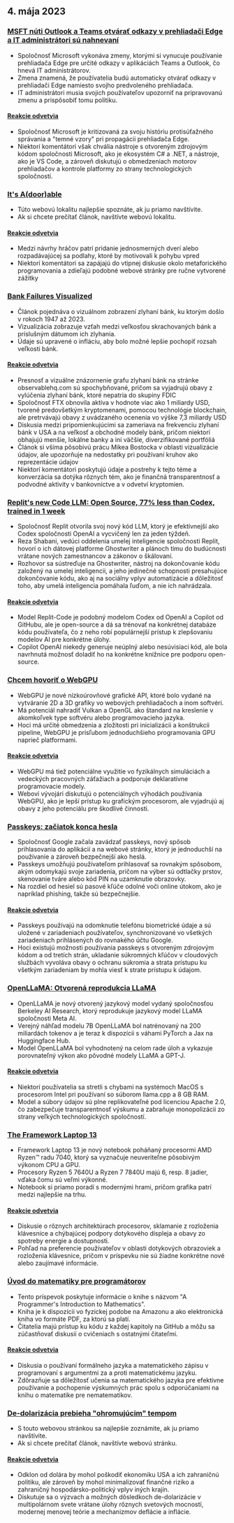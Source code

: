 

<CallToAction />

<Steps>

## 4. mája 2023

### [MSFT núti Outlook a Teams otvárať odkazy v prehliadači Edge a IT administrátori sú nahnevaní](https://www.theverge.com/2023/5/3/23709297/microsoft-edge-force-outlook-teams-web-links-open)

- Spoločnosť Microsoft vykonáva zmeny, ktorými si vynucuje používanie prehliadača Edge pre určité odkazy v aplikáciách Teams a Outlook, čo hnevá IT administrátorov.
- Zmena znamená, že používatelia budú automaticky otvárať odkazy v prehliadači Edge namiesto svojho predvoleného prehliadača.
- IT administrátori musia svojich používateľov upozorniť na pripravovanú zmenu a prispôsobiť tomu politiku.

#### [Reakcie odvetvia](http://news.ycombinator.com/item?id=35800158)

- Spoločnosť Microsoft je kritizovaná za svoju históriu protisúťažného správania a "temné vzory" pri propagácii prehliadača Edge.
- Niektorí komentátori však chvália nástroje s otvoreným zdrojovým kódom spoločnosti Microsoft, ako je ekosystém C# a .NET, a nástroje, ako je VS Code, a zároveň diskutujú o obmedzeniach motorov prehliadačov a kontrole platformy zo strany technologických spoločností.

### [It's A(door)able](https://ncase.me/door/)

- Túto webovú lokalitu najlepšie spoznáte, ak ju priamo navštívite.
- Ak si chcete prečítať článok, navštívte webovú lokalitu.

#### [Reakcie odvetvia](http://news.ycombinator.com/item?id=35800492)

- Medzi návrhy hráčov patrí pridanie jednosmerných dverí alebo rozpadávajúcej sa podlahy, ktoré by motivovali k pohybu vpred
- Niektorí komentátori sa zapájajú do vtipnej diskusie okolo metaforického programovania a zdieľajú podobné webové stránky pre ručne vytvorené zážitky

### [Bank Failures Visualized](https://observablehq.com/@mbostock/bank-failures)

- Článok pojednáva o vizuálnom zobrazení zlyhaní bánk, ku ktorým došlo v rokoch 1947 až 2023.
- Vizualizácia zobrazuje vzťah medzi veľkosťou skrachovaných bánk a príslušným dátumom ich zlyhania.
- Údaje sú upravené o infláciu, aby bolo možné lepšie pochopiť rozsah veľkosti bánk.

#### [Reakcie odvetvia](http://news.ycombinator.com/item?id=35795975)

- Presnosť a vizuálne znázornenie grafu zlyhaní bánk na stránke observablehq.com sú spochybňované, pričom sa vyjadrujú obavy z vylúčenia zlyhaní bánk, ktoré nepatria do skupiny FDIC
- Spoločnosť FTX obnovila aktíva v hodnote viac ako 1 miliardy USD, tvorené predovšetkým kryptomenami, pomocou technológie blockchain, ale pretrvávajú obavy z uvádzaného ocenenia vo výške 7,3 miliardy USD
- Diskusia medzi pripomienkujúcimi sa zameriava na frekvenciu zlyhaní bánk v USA a na veľkosť a obchodné modely bánk, pričom niektorí obhajujú menšie, lokálne banky a iní väčšie, diverzifikované portfóliá
- Článok si všíma pôsobivú prácu Mikea Bostocka v oblasti vizualizácie údajov, ale upozorňuje na nedostatky pri používaní kruhov ako reprezentácie údajov
- Niektorí komentátori poskytujú údaje a postrehy k tejto téme a konverzácia sa dotýka rôznych tém, ako je finančná transparentnosť a podvodné aktivity v bankovníctve a v odvetví kryptomien.

### [Replit's new Code LLM: Open Source, 77% less than Codex, trained in 1 week](https://www.latent.space/p/reza-shabani#details)

- Spoločnosť Replit otvorila svoj nový kód LLM, ktorý je efektívnejší ako Codex spoločnosti OpenAI a vycvičený len za jeden týždeň.
- Reza Shabani, vedúci oddelenia umelej inteligencie spoločnosti Replit, hovorí o ich dátovej platforme Ghostwriter a plánoch tímu do budúcnosti vrátane nových zamestnancov a zákonov o škálovaní.
- Rozhovor sa sústreďuje na Ghostwriter, nástroj na dokončovanie kódu založený na umelej inteligencii, a jeho jedinečné schopnosti presahujúce dokončovanie kódu, ako aj na sociálny vplyv automatizácie a dôležitosť toho, aby umelá inteligencia pomáhala ľuďom, a nie ich nahrádzala.

#### [Reakcie odvetvia](http://news.ycombinator.com/item?id=35803435)

- Model Replit-Code je podobný modelom Codex od OpenAI a Copilot od GitHubu, ale je open-source a dá sa trénovať na konkrétnej databáze kódu používateľa, čo z neho robí populárnejší prístup k zlepšovaniu modelov AI pre konkrétne úlohy.
- Copilot OpenAI niekedy generuje neúplný alebo nesúvisiaci kód, ale bola navrhnutá možnosť doladiť ho na konkrétne knižnice pre podporu open-source.

### [Chcem hovoriť o WebGPU](https://cohost.org/mcc/post/1406157-i-want-to-talk-about-webgpu)

- WebGPU je nové nízkoúrovňové grafické API, ktoré bolo vydané na vytváranie 2D a 3D grafiky vo webových prehliadačoch a inom softvéri.
- Má potenciál nahradiť Vulkan a OpenGL ako štandard na kreslenie v akomkoľvek type softvéru alebo programovacieho jazyka.
- Hoci má určité obmedzenia a zložitosti pri inicializácii a konštrukcii pipeline, WebGPU je prísľubom jednoduchšieho programovania GPU naprieč platformami.

#### [Reakcie odvetvia](http://news.ycombinator.com/item?id=35800988)

- WebGPU má tiež potenciálne využitie vo fyzikálnych simuláciách a vedeckých pracovných záťažiach a podporuje deklaratívne programovacie modely.
- Weboví vývojári diskutujú o potenciálnych výhodách používania WebGPU, ako je lepší prístup ku grafickým procesorom, ale vyjadrujú aj obavy z jeho potenciálu pre škodlivé činnosti.

### [Passkeys: začiatok konca hesla](https://blog.google/technology/safety-security/the-beginning-of-the-end-of-the-password/)

- Spoločnosť Google začala zavádzať passkeys, nový spôsob prihlasovania do aplikácií a na webové stránky, ktorý je jednoduchší na používanie a zároveň bezpečnejší ako heslá.
- Passkeys umožňujú používateľom prihlasovať sa rovnakým spôsobom, akým odomykajú svoje zariadenia, pričom na výber sú odtlačky prstov, skenovanie tváre alebo kód PIN na uzamknutie obrazovky.
- Na rozdiel od hesiel sú pasové kľúče odolné voči online útokom, ako je napríklad phishing, takže sú bezpečnejšie.

#### [Reakcie odvetvia](http://news.ycombinator.com/item?id=35801392)

- Passkeys používajú na odomknutie telefónu biometrické údaje a sú uložené v zariadeniach používateľov, synchronizované vo všetkých zariadeniach prihlásených do rovnakého účtu Google.
- Hoci existujú možnosti používania passkeys s otvoreným zdrojovým kódom a od tretích strán, ukladanie súkromných kľúčov v cloudových službách vyvoláva obavy o ochranu súkromia a strata prístupu ku všetkým zariadeniam by mohla viesť k strate prístupu k údajom.

### [OpenLLaMA: Otvorená reprodukcia LLaMA](https://github.com/openlm-research/open_llama)

- OpenLLaMA je nový otvorený jazykový model vydaný spoločnosťou Berkeley AI Research, ktorý reprodukuje jazykový model LLaMA spoločnosti Meta AI.
- Verejný náhľad modelu 7B OpenLLaMA bol natrénovaný na 200 miliardách tokenov a je teraz k dispozícii s váhami PyTorch a Jax na Huggingface Hub.
- Model OpenLLaMA bol vyhodnotený na celom rade úloh a vykazuje porovnateľný výkon ako pôvodné modely LLaMA a GPT-J.

#### [Reakcie odvetvia](http://news.ycombinator.com/item?id=35798888)

- Niektorí používatelia sa stretli s chybami na systémoch MacOS s procesorom Intel pri používaní so súborom llama.cpp a 8 GB RAM.
- Model a súbory údajov sú plne replikovateľné pod licenciou Apache 2.0, čo zabezpečuje transparentnosť výskumu a zabraňuje monopolizácii zo strany veľkých technologických spoločností.

### [The Framework Laptop 13](https://frame.work/blog/announcing-the-framework-laptop-13-powered-by-amd-ryzen)

- Framework Laptop 13 je nový notebook poháňaný procesormi AMD Ryzen™ radu 7040, ktorý sa vyznačuje neuveriteľne pôsobivým výkonom CPU a GPU.
- Procesory Ryzen 5 7640U a Ryzen 7 7840U majú 6, resp. 8 jadier, vďaka čomu sú veľmi výkonné.
- Notebook si priamo poradí s modernými hrami, pričom grafika patrí medzi najlepšie na trhu.

#### [Reakcie odvetvia](http://news.ycombinator.com/item?id=35802210)

- Diskusie o rôznych architektúrach procesorov, sklamanie z rozloženia klávesnice a chýbajúcej podpory dotykového displeja a obavy zo spotreby energie a dostupnosti.
- Pohľad na preferencie používateľov v oblasti dotykových obrazoviek a rozloženia klávesnice, pričom v príspevku nie sú žiadne konkrétne nové alebo zaujímavé informácie.

### [Úvod do matematiky pre programátorov](https://pimbook.org)

- Tento príspevok poskytuje informácie o knihe s názvom "A Programmer's Introduction to Mathematics".
- Kniha je k dispozícii vo fyzickej podobe na Amazonu a ako elektronická kniha vo formáte PDF, za ktorú sa platí.
- Čitatelia majú prístup ku kódu z každej kapitoly na GitHub a môžu sa zúčastňovať diskusií o cvičeniach s ostatnými čitateľmi.

#### [Reakcie odvetvia](http://news.ycombinator.com/item?id=35800136)

- Diskusia o používaní formálneho jazyka a matematického zápisu v programovaní s argumentmi za a proti matematickému jazyku.
- Zdôrazňuje sa dôležitosť učenia sa matematického jazyka pre efektívne používanie a pochopenie výskumných prác spolu s odporúčaniami na knihu o matematike pre nematematikov.

### [De-dolarizácia prebieha "ohromujúcim" tempom](https://www.bloomberg.com/news/articles/2023-04-18/de-dollarization-is-happening-at-a-stunning-pace-jen-says)

- S touto webovou stránkou sa najlepšie zoznámite, ak ju priamo navštívite.
- Ak si chcete prečítať článok, navštívte webovú stránku.

#### [Reakcie odvetvia](http://news.ycombinator.com/item?id=35796915)

- Odklon od dolára by mohol poškodiť ekonomiku USA a ich zahraničnú politiku, ale zároveň by mohol minimalizovať finančné riziko a zahraničný hospodársko-politický vplyv iných krajín.
- Diskutuje sa o výzvach a možných dôsledkoch de-dolarizácie v multipolárnom svete vrátane úlohy rôznych svetových mocností, modernej menovej teórie a mechanizmov deflácie a inflácie.

</Steps>
